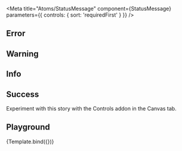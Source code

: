 
<Meta
  title="Atoms/StatusMessage"
  component={StatusMessage}
  parameters={{
    controls: {
      sort: 'requiredFirst'
    }
  }}
/>

## Error
<Story name="Error">
 <StatusMessage  message={"hello there"} show size="s" status="error" />
 <StatusMessage  message={"hello there"} show size="m" status="error" />
 <StatusMessage  message={"hello there"} show size="l" status="error" />
</Story>

## Warning
<Story name="Warning">
 <StatusMessage  message={"hello there"} show size="s" status="warning" />
 <StatusMessage  message={"hello there"} show size="m" status="warning" />
 <StatusMessage  message={"hello there"} show size="l" status="warning" />
</Story>

## Info
<Story name="Info">
 <StatusMessage  message={"hello there"} show size="s" status="info" />
 <StatusMessage  message={"hello there"} show size="m" status="info" />
 <StatusMessage  message={"hello there"} show size="l" status="info" />
</Story>

## Success
<Story name="Success">
 <StatusMessage  message={"hello there"} show size="s" status="success" />
 <StatusMessage  message={"hello there"} show size="m" status="success" />
 <StatusMessage  message={"hello there"} show size="l" status="success" />
</Story>


Experiment with this story with the Controls addon in the Canvas tab.


<Props of={StatusMessage} />

## Playground

<Canvas>
  <Story
    name="Playground"
  >
    {Template.bind({})}
  </Story>
</Canvas>